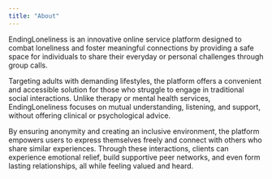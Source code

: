 ```yaml
---
title: "About"
---
```


EndingLoneliness is an innovative online service platform designed to combat loneliness and foster meaningful connections by providing a safe space for individuals to share their everyday or personal challenges through group calls. 

Targeting adults with demanding lifestyles, the platform offers a convenient and accessible solution for those who struggle to engage in traditional social interactions. Unlike therapy or mental health services, EndingLoneliness focuses on mutual understanding, listening, and support, without offering clinical or psychological advice. 

By ensuring anonymity and creating an inclusive environment, the platform empowers users to express themselves freely and connect with others who share similar experiences. Through these interactions, clients can experience emotional relief, build supportive peer networks, and even form lasting relationships, all while feeling valued and heard.


